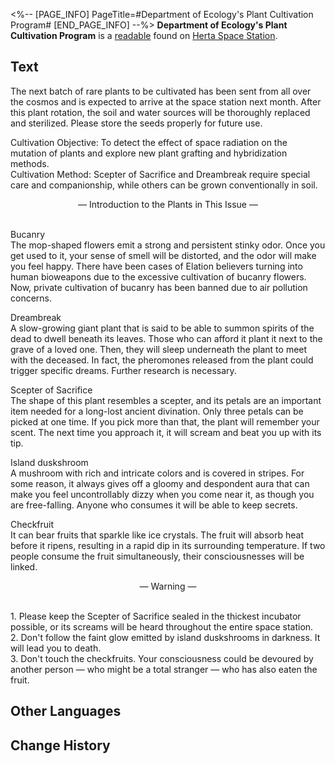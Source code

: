 <%-- [PAGE_INFO]
PageTitle=#Department of Ecology's Plant Cultivation Program#
[END_PAGE_INFO] --%>
{{Readable Infobox
|id           = 285
|partIds      = 190535
|title        = 
|image        = Item Journal Page.png
|world        = Herta Space Station
|parts        = 1
|author       = <!--to be added-->
|description  = A list that contains the plants to be cultivated by the Department of Ecology.
|part1        = Department of Ecology's Plant Cultivation Program
|source1      = {{cx|Source missing}}
|characters   = 
|factions     = 
}}
'''Department of Ecology's Plant Cultivation Program''' is a [[readable]] found on [[Herta Space Station]].
<!--
==Location==
{{Map Embed|<map name>|<marker id>}}
-->
==Text==
The next batch of rare plants to be cultivated has been sent from all over the cosmos and is expected to arrive at the space station next month. After this plant rotation, the soil and water sources will be thoroughly replaced and sterilized. Please store the seeds properly for future use.

Cultivation Objective: To detect the effect of space radiation on the mutation of plants and explore new plant grafting and hybridization methods.<br />Cultivation Method: Scepter of Sacrifice and Dreambreak require special care and companionship, while others can be grown conventionally in soil.

<div align="center"> &mdash; Introduction to the Plants in This Issue &mdash; </div><br />Bucanry<br />The mop-shaped flowers emit a strong and persistent stinky odor. Once you get used to it, your sense of smell will be distorted, and the odor will make you feel happy. There have been cases of Elation believers turning into human bioweapons due to the excessive cultivation of bucanry flowers. Now, private cultivation of bucanry has been banned due to air pollution concerns.

Dreambreak<br />A slow-growing giant plant that is said to be able to summon spirits of the dead to dwell beneath its leaves. Those who can afford it plant it next to the grave of a loved one. Then, they will sleep underneath the plant to meet with the deceased. In fact, the pheromones released from the plant could trigger specific dreams. Further research is necessary.

Scepter of Sacrifice<br />The shape of this plant resembles a scepter, and its petals are an important item needed for a long-lost ancient divination. Only three petals can be picked at one time. If you pick more than that, the plant will remember your scent. The next time you approach it, it will scream and beat you up with its tip.

Island duskshroom<br />A mushroom with rich and intricate colors and is covered in stripes. For some reason, it always gives off a gloomy and despondent aura that can make you feel uncontrollably dizzy when you come near it, as though you are free-falling. Anyone who consumes it will be able to keep secrets.

Checkfruit<br />It can bear fruits that sparkle like ice crystals. The fruit will absorb heat before it ripens, resulting in a rapid dip in its surrounding temperature. If two people consume the fruit simultaneously, their consciousnesses will be linked.

<div align="center"> &mdash; Warning &mdash; </div><br />1. Please keep the Scepter of Sacrifice sealed in the thickest incubator possible, or its screams will be heard throughout the entire space station.<br />2. Don't follow the faint glow emitted by island duskshrooms in darkness. It will lead you to death.<br />3. Don't touch the checkfruits. Your consciousness could be devoured by another person &mdash; who might be a total stranger &mdash; who has also eaten the fruit.

<!--
==Trivia==
* 
-->
==Other Languages==
{{Other Languages
|en   = Department of Ecology's Plant Cultivation Program
|zhs  = 界种科的植物培育计划表
|zht  = 界種科的植物培育計畫表
|ja   = 界種課の植物栽培計画表
|ko   = 생태과의 식물 육성 계획표
|es   = Programa de cultivo de plantas del Departamento de Ecología
|fr   = Plan de culture du Département de l'écologie
|ru   = План культивации растений Отдела экологии
|th   = ตารางแผนเพาะเลี้ยงพืช ของแผนกนิเวศวิทยา
|vi   = Bản kế hoạch nuôi dưỡng cây trồng của Khoa Giống Loài
|de   = Kultivierungsplan der Abteilung für Ökologie
|id   = Program Budi Daya Tanaman Departemen Ekologi
|pt   = Programa de Cultivo de Plantas do Departamento de Ecologia
}}

==Change History==
{{Change History|1.6}}